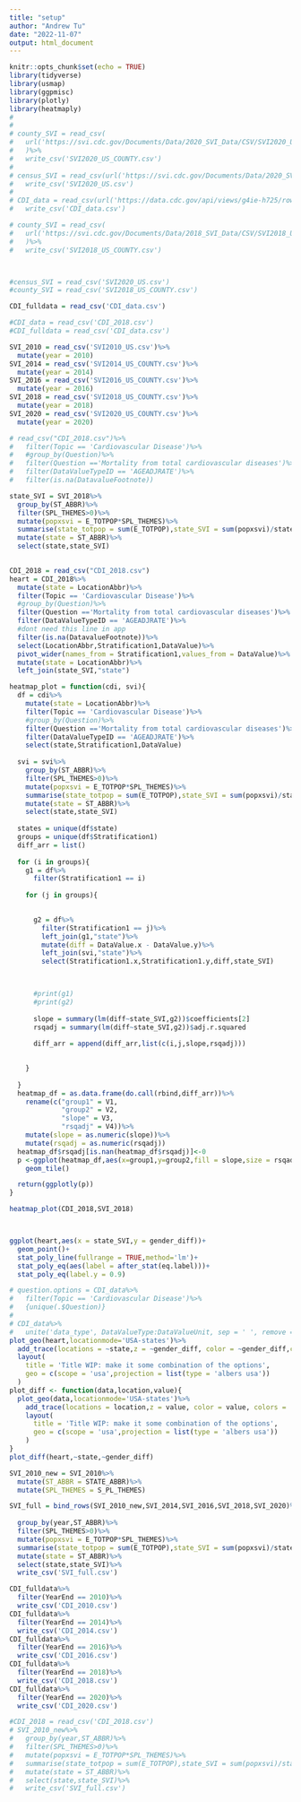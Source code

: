 ```yaml
---
title: "setup"
author: "Andrew Tu"
date: "2022-11-07"
output: html_document
---
```


```r
knitr::opts_chunk$set(echo = TRUE)
library(tidyverse)
library(usmap)
library(ggpmisc)
library(plotly)
library(heatmaply)
# 
# 
# county_SVI = read_csv(
#   url('https://svi.cdc.gov/Documents/Data/2020_SVI_Data/CSV/SVI2020_US_COUNTY.csv')
#   )%>%
#   write_csv('SVI2020_US_COUNTY.csv')
# 
# census_SVI = read_csv(url('https://svi.cdc.gov/Documents/Data/2020_SVI_Data/CSV/SVI2020_US.csv'))%>%
#   write_csv('SVI2020_US.csv')
# 
# CDI_data = read_csv(url('https://data.cdc.gov/api/views/g4ie-h725/rows.csv'))%>%
#   write_csv('CDI_data.csv')

# county_SVI = read_csv(
#   url('https://svi.cdc.gov/Documents/Data/2018_SVI_Data/CSV/SVI2018_US_COUNTY.csv')
#   )%>%
#   write_csv('SVI2018_US_COUNTY.csv')



#census_SVI = read_csv('SVI2020_US.csv')
#county_SVI = read_csv('SVI2018_US_COUNTY.csv')

CDI_fulldata = read_csv('CDI_data.csv')

#CDI_data = read_csv('CDI_2018.csv')
#CDI_fulldata = read_csv('CDI_data.csv')

SVI_2010 = read_csv('SVI2010_US.csv')%>%
  mutate(year = 2010)
SVI_2014 = read_csv('SVI2014_US_COUNTY.csv')%>%
  mutate(year = 2014)
SVI_2016 = read_csv('SVI2016_US_COUNTY.csv')%>%
  mutate(year = 2016)
SVI_2018 = read_csv('SVI2018_US_COUNTY.csv')%>%
  mutate(year = 2018)
SVI_2020 = read_csv('SVI2020_US_COUNTY.csv')%>%
  mutate(year = 2020)
```


```r
# read_csv("CDI_2018.csv")%>%
#   filter(Topic == 'Cardiovascular Disease')%>%
#   #group_by(Question)%>%
#   filter(Question =='Mortality from total cardiovascular diseases')%>%
#   filter(DataValueTypeID == 'AGEADJRATE')%>%
#   filter(is.na(DatavalueFootnote))
```
```r
state_SVI = SVI_2018%>%
  group_by(ST_ABBR)%>%
  filter(SPL_THEMES>0)%>%
  mutate(popxsvi = E_TOTPOP*SPL_THEMES)%>%
  summarise(state_totpop = sum(E_TOTPOP),state_SVI = sum(popxsvi)/state_totpop)%>%
  mutate(state = ST_ABBR)%>%
  select(state,state_SVI)
  
```


```r
CDI_2018 = read_csv("CDI_2018.csv")
heart = CDI_2018%>%
  mutate(state = LocationAbbr)%>%
  filter(Topic == 'Cardiovascular Disease')%>%
  #group_by(Question)%>%
  filter(Question =='Mortality from total cardiovascular diseases')%>%
  filter(DataValueTypeID == 'AGEADJRATE')%>%
  #dont need this line in app
  filter(is.na(DatavalueFootnote))%>%
  select(LocationAbbr,Stratification1,DataValue)%>%
  pivot_wider(names_from = Stratification1,values_from = DataValue)%>%
  mutate(state = LocationAbbr)%>%
  left_join(state_SVI,"state")
```

```r
 
heatmap_plot = function(cdi, svi){
  df = cdi%>%
    mutate(state = LocationAbbr)%>%
    filter(Topic == 'Cardiovascular Disease')%>%
    #group_by(Question)%>%
    filter(Question =='Mortality from total cardiovascular diseases')%>%
    filter(DataValueTypeID == 'AGEADJRATE')%>%
    select(state,Stratification1,DataValue)
  
  svi = svi%>%
    group_by(ST_ABBR)%>%
    filter(SPL_THEMES>0)%>%
    mutate(popxsvi = E_TOTPOP*SPL_THEMES)%>%
    summarise(state_totpop = sum(E_TOTPOP),state_SVI = sum(popxsvi)/state_totpop)%>%
    mutate(state = ST_ABBR)%>%
    select(state,state_SVI)
  
  states = unique(df$state)
  groups = unique(df$Stratification1)
  diff_arr = list()
  
  for (i in groups){
    g1 = df%>%
      filter(Stratification1 == i)
      
    for (j in groups){

      
      g2 = df%>%
        filter(Stratification1 == j)%>%
        left_join(g1,"state")%>%
        mutate(diff = DataValue.x - DataValue.y)%>%
        left_join(svi,"state")%>%
        select(Stratification1.x,Stratification1.y,diff,state_SVI)

      

      #print(g1)
      #print(g2)
      
      slope = summary(lm(diff~state_SVI,g2))$coefficients[2]
      rsqadj = summary(lm(diff~state_SVI,g2))$adj.r.squared
      
      diff_arr = append(diff_arr,list(c(i,j,slope,rsqadj)))
      

    }
    
  }
  heatmap_df = as.data.frame(do.call(rbind,diff_arr))%>%
    rename(c("group1" = V1,
             "group2" = V2,
             "slope" = V3,
             "rsqadj" = V4))%>%
    mutate(slope = as.numeric(slope))%>%
    mutate(rsqadj = as.numeric(rsqadj))
  heatmap_df$rsqadj[is.nan(heatmap_df$rsqadj)]<-0
  p <-ggplot(heatmap_df,aes(x=group1,y=group2,fill = slope,size = rsqadj))+
    geom_tile()

  return(ggplotly(p))
}

heatmap_plot(CDI_2018,SVI_2018)



```

```r


```


```r
ggplot(heart,aes(x = state_SVI,y = gender_diff))+
  geom_point()+
  stat_poly_line(fullrange = TRUE,method='lm')+
  stat_poly_eq(aes(label = after_stat(eq.label)))+
  stat_poly_eq(label.y = 0.9)
```

```r
# question.options = CDI_data%>%
#   filter(Topic == 'Cardiovascular Disease')%>% 
#   {unique(.$Question)}
# 
# CDI_data%>%
#   unite('data_type', DataValueType:DataValueUnit, sep = ' ', remove = TRUE,na.rm = TRUE)  
plot_geo(heart,locationmode='USA-states')%>%
  add_trace(locations = ~state,z = ~gender_diff, color = ~gender_diff,colors = 'Oranges')%>%
  layout(
    title = 'Title WIP: make it some combination of the options',
    geo = c(scope = 'usa',projection = list(type = 'albers usa'))
  )
plot_diff <- function(data,location,value){
  plot_geo(data,locationmode='USA-states')%>%
    add_trace(locations = location,z = value, color = value, colors = 'Oranges')%>%
    layout(
      title = 'Title WIP: make it some combination of the options',
      geo = c(scope = 'usa',projection = list(type = 'albers usa'))
    )
}
plot_diff(heart,~state,~gender_diff)


```

```r
SVI_2010_new = SVI_2010%>%
  mutate(ST_ABBR = STATE_ABBR)%>%
  mutate(SPL_THEMES = S_PL_THEMES)

SVI_full = bind_rows(SVI_2010_new,SVI_2014,SVI_2016,SVI_2018,SVI_2020)%>%
  
  group_by(year,ST_ABBR)%>%
  filter(SPL_THEMES>0)%>%
  mutate(popxsvi = E_TOTPOP*SPL_THEMES)%>%
  summarise(state_totpop = sum(E_TOTPOP),state_SVI = sum(popxsvi)/state_totpop)%>%
  mutate(state = ST_ABBR)%>%
  select(state,state_SVI)%>%
  write_csv('SVI_full.csv')
```

```r
CDI_fulldata%>%
  filter(YearEnd == 2010)%>%
  write_csv('CDI_2010.csv')
CDI_fulldata%>%
  filter(YearEnd == 2014)%>%
  write_csv('CDI_2014.csv')
CDI_fulldata%>%
  filter(YearEnd == 2016)%>%
  write_csv('CDI_2016.csv')
CDI_fulldata%>%
  filter(YearEnd == 2018)%>%
  write_csv('CDI_2018.csv')
CDI_fulldata%>%
  filter(YearEnd == 2020)%>%
  write_csv('CDI_2020.csv')

```
```r
#CDI_2018 = read_csv('CDI_2018.csv')
# SVI_2010_new%>%
#   group_by(year,ST_ABBR)%>%
#   filter(SPL_THEMES>0)%>%
#   mutate(popxsvi = E_TOTPOP*SPL_THEMES)%>%
#   summarise(state_totpop = sum(E_TOTPOP),state_SVI = sum(popxsvi)/state_totpop)%>%
#   mutate(state = ST_ABBR)%>%
#   select(state,state_SVI)%>%
#   write_csv('SVI_full.csv')
```